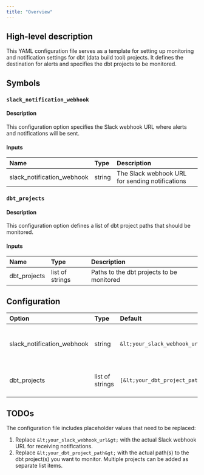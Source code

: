 ```yaml
---
title: "Overview"
---
```


## High-level description
This YAML configuration file serves as a template for setting up monitoring and notification settings for dbt (data build tool) projects. It defines the destination for alerts and specifies the dbt projects to be monitored.

## Symbols

### `slack_notification_webhook`
#### Description
This configuration option specifies the Slack webhook URL where alerts and notifications will be sent.

#### Inputs
| Name | Type | Description |
|:-----|:-----|:------------|
| slack_notification_webhook | string | The Slack webhook URL for sending notifications |

### `dbt_projects`
#### Description
This configuration option defines a list of dbt project paths that should be monitored.

#### Inputs
| Name | Type | Description |
|:-----|:-----|:------------|
| dbt_projects | list of strings | Paths to the dbt projects to be monitored |

## Configuration
| Option | Type | Default | Description |
|:-------|:-----|:--------|:------------|
| slack_notification_webhook | string | `&lt;your_slack_webhook_url&gt;` | The Slack webhook URL for sending notifications |
| dbt_projects | list of strings | `[&lt;your_dbt_project_path&gt;]` | Paths to the dbt projects to be monitored |

## TODOs
The configuration file includes placeholder values that need to be replaced:
1. Replace `&lt;your_slack_webhook_url&gt;` with the actual Slack webhook URL for receiving notifications.
2. Replace `&lt;your_dbt_project_path&gt;` with the actual path(s) to the dbt project(s) you want to monitor. Multiple projects can be added as separate list items.